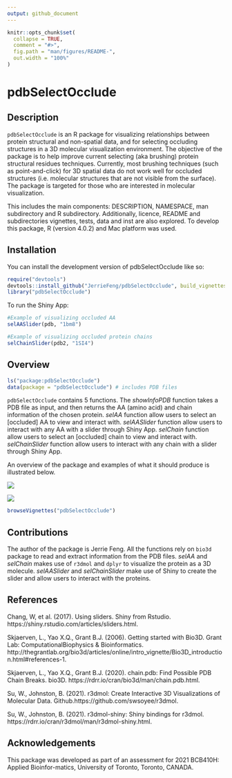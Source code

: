 ```yaml
---
output: github_document
---
```


<!-- README.md is generated from README.Rmd. Please edit that file -->

```r
knitr::opts_chunk$set(
  collapse = TRUE,
  comment = "#>",
  fig.path = "man/figures/README-",
  out.width = "100%"
)
```

# pdbSelectOcclude

<!-- badges: start -->
<!-- badges: end -->

## Description

`pdbSelectOcclude` is an R package for visualizing relationships between protein structural and non-spatial data, and for selecting occluding structures in a 3D molecular visualization environment. The objective of the package is to help improve current selecting (aka brushing) protein structural residues techniques. Currently, most brushing techniques (such as point-and-click) for 3D spatial data do not work well for occluded structures (i.e. molecular structures that are not visible from the surface). The package is targeted for those who are interested in molecular visualization.

This includes the main components: DESCRIPTION, NAMESPACE, man subdirectory and R subdirectory. Additionally, licence, README and subdirectories vignettes, tests, data and inst are also explored. To develop this package, R (version 4.0.2) and Mac platform was used. 

## Installation 

You can install the development version of pdbSelectOcclude like so:

``` r
require("devtools")
devtools::install_github("JerrieFeng/pdbSelectOcclude", build_vignettes = TRUE)
library("pdbSelectOcclude")
```

To run the Shiny App:
``` r
#Example of visualizing occluded AA
selAASlider(pdb, "1bm8")

#Example of visualizing occluded protein chains
selChainSlider(pdb2, "1SI4")
```

## Overview

``` r
ls("package:pdbSelectOcclude")
data(package = "pdbSelectOcclude") # includes PDB files
```

`pdbSelectOcclude` contains 5 functions. The *showInfoPDB* function takes a PDB 
file as input, and then returns the AA (amino acid) and chain information of the
chosen protein. *selAA* function allow users to select an [occluded] AA to view
and interact with. *selAASlider* function allow users to interact with any AA 
with a slider through Shiny App. *selChain* function allow users to select an 
[occluded] chain to view and interact with. *selChainSlider* function allow users
to interact with any chain with a slider through Shiny App.

An overview of the package and examples of what it should produce is illustrated below.

![](./inst/extdata/selChain.png)

![](./inst/extdata/selAA.png)

``` r
browseVignettes("pdbSelectOcclude")
```

## Contributions

The author of the package is Jerrie Feng. 
All the functions rely on `bio3d` package to read and extract information from the 
PDB files. *selAA* and *selChain* makes use of `r3dmol` and `dplyr` to visualize the
protein as a 3D molecule. *selAASlider* and *selChainSlider* make use of Shiny to
create the slider and allow users to interact with the proteins. 

## References

Chang, W, et al. (2017). Using sliders. Shiny from Rstudio. https://shiny.rstudio.com/articles/sliders.html.

Skjaerven, L., Yao X.Q., Grant B.J. (2006). Getting started with Bio3D. Grant Lab: ComputationalBiophysics & Bioinformatics.  http://thegrantlab.org/bio3d/articles/online/intro_vignette/Bio3D_introduction.html#references-1.

Skjaerven, L., Yao X.Q., Grant B.J. (2020). chain.pdb: Find Possible PDB Chain Breaks.
bio3D. https://rdrr.io/cran/bio3d/man/chain.pdb.html.

Su, W., Johnston, B. (2021). r3dmol: Create Interactive 3D Visualizations of Molecular Data. Github.https://github.com/swsoyee/r3dmol.

Su, W., Johnston, B. (2021). r3dmol-shiny: Shiny bindings for r3dmol. https://rdrr.io/cran/r3dmol/man/r3dmol-shiny.html. 


## Acknowledgements

This  package  was  developed  as  part  of  an  assessment  for  2021  BCB410H:  Applied  Bioinfor-matics, University of Toronto, Toronto, CANADA.

